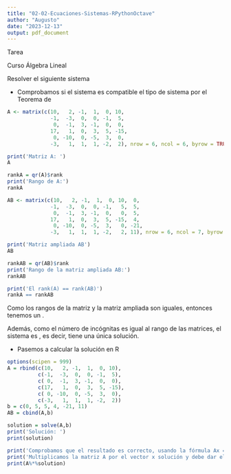 ```yaml
---
title: "02-02-Ecuaciones-Sistemas-RPythonOctave"
author: "Augusto"
date: "2023-12-13"
output: pdf_document
---
```


Tarea

\textbf{Sistemas con \textit{R}, \textit{Python} y \textit{Octave}}

Curso Álgebra Lineal

\textit{13/12/2023}

\section*{Ejercicio 1}

Resolver el siguiente sistema

\begin{alignat*}{7}
    10x_{1} & {}+{} &  2x_{2}  & {}-{} &   x_{3}  & {}+{} &  x_{4} &       &         & {}+{} & 10x_{6} & {}={} &   0 \\
     -x_{1} & {}-{} &  3x_{2}  &       &          &       &        & {}-{} &   x_{5} & {}+{} &  5x_{6} & {}={} &   5 \\
            & {}-{} &   x_{2}  & {}+{} &  3x_{3}  & {}-{} &  x_{4} &       &         &       &         & {}={} &   5 \\
    17x_{1} & {}+{} &   x_{2}  &       &          & {}+{} & 3x_{4} & {}+{} &  5x_{5} & {}-{} & 15x_{6} & {}={} &   4 \\
            & {}-{} & 10x_{2}  &       &          & {}-{} & 5x_{4} & {}+{} &  3x_{5} &       &         & {}={} & -21 \\
    -3x_{1} & {}+{} &   x_{2}  & {}+{} &   x_{3}  & {}+{} &  x_{4} & {}-{} &  2x_{5} & {}+{} &  2x_{6} & {}={} &  11
\end{alignat*}

* Comprobamos si el sistema es compatible el tipo de sistema por el Teorema de \textit{Rouché-Frobenius}       
```r
A <- matrix(c(10,   2, -1,  1,  0, 10, 
              -1,  -3,  0,  0, -1,  5, 
               0,  -1,  3, -1,  0,  0,
              17,   1,  0,  3,  5, -15,
               0, -10,  0, -5,  3,  0,
              -3,   1,  1,  1, -2,  2), nrow = 6, ncol = 6, byrow = TRUE)

print('Matriz A: ')
A

rankA = qr(A)$rank
print('Rango de A:')
rankA

AB <- matrix(c(10,   2, -1,  1,  0, 10,  0, 
              -1,  -3,  0,  0, -1,   5,  5,
               0,  -1,  3, -1,  0,   0,  5,
              17,   1,  0,  3,  5, -15,  4,
               0, -10,  0, -5,  3,   0, -21,
              -3,   1,  1,  1, -2,   2, 11), nrow = 6, ncol = 7, byrow = TRUE)

print('Matriz ampliada AB')
AB

rankAB = qr(AB)$rank
print('Rango de la matriz ampliada AB:')
rankAB

print('El rank(A) == rank(AB)')
rankA == rankAB
```

Como los rangos de la matriz \textbf{A} y la matriz ampliada \textbf{AB} son iguales, entonces tenemos
un \textbf{sistema de ecuaciones compatible}.

Además, como el número de incógnitas es igual al rango de las matrices, el sistema es
\textbf{compatible determinado}, es decir, tiene una única solución.

* Pasemos a calcular la solución en R
```r
options(scipen = 999)
A = rbind(c(10,   2, -1,  1,  0, 10), 
          c(-1,  -3,  0,  0, -1,  5), 
          c( 0,  -1,  3, -1,  0,  0),
          c(17,   1,  0,  3,  5, -15),
          c( 0, -10,  0, -5,  3,  0),
          c(-3,   1,  1,  1, -2,  2))
b = c(0, 5, 5, 4, -21, 11)
AB = cbind(A,b)

solution = solve(A,b)
print('Solución: ')
print(solution)

print('Comprobamos que el resultado es correcto, usando la fórmula Ax = B')
print('Multiplicamos la matriz A por el vector x solución y debe dar el vector de términos independientes')
print(A%*%solution)
```
